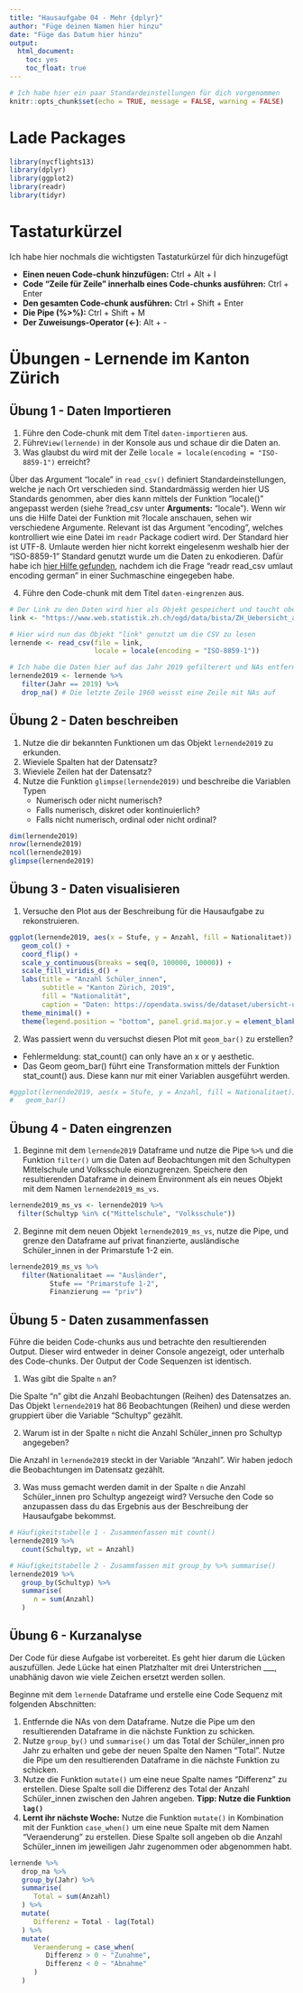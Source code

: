 ```yaml
---
title: "Hausaufgabe 04 - Mehr {dplyr}"
author: "Füge deinen Namen hier hinzu"
date: "Füge das Datum hier hinzu"
output: 
  html_document: 
    toc: yes
    toc_float: true
---
```


```r
# Ich habe hier ein paar Standardeinstellungen für dich vorgenommen
knitr::opts_chunk$set(echo = TRUE, message = FALSE, warning = FALSE)
```

# Lade Packages

```r

library(nycflights13)  
library(dplyr)
library(ggplot2)
library(readr)
library(tidyr)

```

# Tastaturkürzel

Ich habe hier nochmals die wichtigsten Tastaturkürzel für dich hinzugefügt

- **Einen neuen Code-chunk hinzufügen:** Ctrl + Alt + I
- **Code "Zeile für Zeile" innerhalb eines Code-chunks ausführen:** Ctrl + Enter
- **Den gesamten Code-chunk ausführen:** Ctrl + Shift + Enter
- **Die Pipe (%>%):** Ctrl + Shift + M
- **Der Zuweisungs-Operator (<-)**: Alt + -

# Übungen - Lernende im Kanton Zürich

## Übung 1 - Daten Importieren

1. Führe den Code-chunk mit dem Titel `daten-importieren` aus. 
2. Führe`View(lernende)` in der Konsole aus und schaue dir die Daten an.
3. Was glaubst du wird mit der Zeile `locale = locale(encoding = "ISO-8859-1")` erreicht?

Über das Argument "locale" in `read_csv()` definiert Standardeinstellungen, welche je nach Ort verschieden sind. Standardmässig werden hier US Standards genommen, aber dies kann mittels der Funktion "locale()" angepasst werden (siehe ?read_csv unter **Arguments:** "locale"). Wenn wir uns die Hilfe Datei der Funktion mit ?locale anschauen, sehen wir verschiedene Argumente. Relevant ist das Argument "encoding", welches kontrolliert wie eine Datei im `readr` Package codiert wird. Der Standard hier ist UTF-8. Umlaute werden hier nicht korrekt eingelesenm weshalb hier der "ISO-8859-1" Standard genutzt wurde um die Daten zu enkodieren. Dafür habe ich [hier Hilfe gefunden](https://github.com/tidyverse/readr/issues/528), nachdem ich die Frage "readr read_csv umlaut encoding german" in einer Suchmaschine eingegeben habe. 

4. Führe den Code-chunk mit dem Titel `daten-eingrenzen` aus.

```r
# Der Link zu den Daten wird hier als Objekt gespeichert und taucht oben rechts in "Environment" auf
link <- "https://www.web.statistik.zh.ch/ogd/data/bista/ZH_Uebersicht_alle_Lernende.csv"

# Hier wird nun das Objekt "link" genutzt um die CSV zu lesen
lernende <- read_csv(file = link, 
                     locale = locale(encoding = "ISO-8859-1"))

```

```r

# Ich habe die Daten hier auf das Jahr 2019 gefilterert und NAs entfernt
lernende2019 <- lernende %>% 
   filter(Jahr == 2019) %>% 
   drop_na() # Die letzte Zeile 1960 weisst eine Zeile mit NAs auf

```

## Übung 2 - Daten beschreiben

1. Nutze die dir bekannten Funktionen um das Objekt `lernende2019` zu erkunden.
2. Wieviele Spalten hat der Datensatz?
3. Wieviele Zeilen hat der Datensatz? 
4. Nutze die Funktion `glimpse(lernende2019)` und beschreibe die Variablen Typen
      - Numerisch oder nicht numerisch?
      - Falls numerisch, diskret oder kontinuierlich?    
      - Falls nicht numerisch, ordinal oder nicht ordinal? 

```r

dim(lernende2019)
nrow(lernende2019)
ncol(lernende2019)
glimpse(lernende2019)
```

## Übung 3 - Daten visualisieren

1. Versuche den Plot aus der Beschreibung für die Hausaufgabe zu rekonstruieren. 

```r

ggplot(lernende2019, aes(x = Stufe, y = Anzahl, fill = Nationalitaet)) +
   geom_col() +
   coord_flip() +
   scale_y_continuous(breaks = seq(0, 100000, 10000)) +
   scale_fill_viridis_d() +
   labs(title = "Anzahl Schüler_innen",
        subtitle = "Kanton Zürich, 2019",
        fill = "Nationalität",
        caption = "Daten: https://opendata.swiss/de/dataset/ubersicht-uber-alle-lernenden-im-kanton-zurich") +
   theme_minimal() +
   theme(legend.position = "bottom", panel.grid.major.y = element_blank())

```

2. Was passiert wenn du versuchst diesen Plot mit `geom_bar()` zu erstellen?

- Fehlermeldung: stat_count() can only have an x or y aesthetic.
- Das Geom geom_bar() führt eine Transformation mittels der Funktion stat_count() aus. Diese kann nur mit einer Variablen ausgeführt werden. 

```r

#ggplot(lernende2019, aes(x = Stufe, y = Anzahl, fill = Nationalitaet)) +
#   geom_bar() 

```

## Übung 4 - Daten eingrenzen

1. Beginne mit dem `lernende2019` Dataframe und nutze die Pipe `%>%` und die Funktion `filter()` um die Daten auf Beobachtungen mit den Schultypen Mittelschule und Volksschule eionzugrenzen. Speichere den resultierenden Dataframe in deinem Environment als ein neues Objekt mit dem Namen `lernende2019_ms_vs`. 

```r

lernende2019_ms_vs <- lernende2019 %>%
  filter(Schultyp %in% c("Mittelschule", "Volksschule"))

```

2. Beginne mit dem neuen Objekt `lernende2019_ms_vs`, nutze die Pipe, und grenze den Dataframe auf privat finanzierte, ausländische Schüler_innen in der Primarstufe 1-2 ein.

```r

lernende2019_ms_vs %>% 
   filter(Nationalitaet == "Ausländer",
          Stufe == "Primarstufe 1-2",
          Finanzierung == "priv")

```

## Übung 5 - Daten zusammenfassen

Führe die beiden Code-chunks aus und betrachte den resultierenden Output. Dieser wird entweder in deiner Console angezeigt, oder unterhalb des Code-chunks. Der Output der Code Sequenzen ist identisch.

1. Was gibt die Spalte `n` an? 

Die Spalte "n" gibt die Anzahl Beobachtungen (Reihen) des Datensatzes an. Das Objekt `lernende2019` hat 86 Beobachtungen (Reihen) und diese werden gruppiert über die Variable "Schultyp" gezählt.

2. Warum ist in der Spalte `n` nicht die Anzahl Schüler_innen pro Schultyp angegeben?

Die Anzahl in `lernende2019` steckt in der Variable "Anzahl". Wir haben jedoch die Beobachtungen im Datensatz gezählt.

3. Was muss gemacht werden damit in der Spalte `n` die Anzahl Schüler_innen pro Schultyp angezeigt wird? Versuche den Code so anzupassen dass du das Ergebnis aus der Beschreibung der Hausaufgabe bekommst. 

```r
# Häufigkeitstabelle 1 - Zusammenfassen mit count()
lernende2019 %>% 
   count(Schultyp, wt = Anzahl)
```

```r
# Häufigkeitstabelle 2 - Zusammfassen mit group_by %>% summarise()
lernende2019 %>% 
   group_by(Schultyp) %>% 
   summarise(
      n = sum(Anzahl)
   )
```

## Übung 6 - Kurzanalyse 

Der Code für diese Aufgabe ist vorbereitet. Es geht hier darum die Lücken auszufüllen. Jede Lücke hat einen Platzhalter mit drei Unterstrichen ___, unabhänig davon wie viele Zeichen ersetzt werden sollen. 

Beginne mit dem `lernende` Dataframe und erstelle eine Code Sequenz mit folgenden Abschnitten:

1. Entfernde die NAs von dem Dataframe. Nutze die Pipe um den resultierenden Dataframe in die nächste Funktion zu schicken.
2. Nutze `group_by()` und `summarise()` um das Total der Schüler_innen pro Jahr zu erhalten und gebe der neuen Spalte den Namen "Total". Nutze die Pipe um den resultierenden Dataframe in die nächste Funktion zu schicken.
3. Nutze die Funktion `mutate()` um eine neue Spalte names "Differenz" zu erstellen. Diese Spalte soll die Differenz des Total der Anzahl Schüler_innen zwischen den Jahren angeben. **Tipp: Nutze die Funktion `lag()`**
4. **Lernt ihr nächste Woche:** Nutze die Funktion `mutate()` in Kombination mit der Funktion `case_when()` um eine neue Spalte mit dem Namen "Veraenderung" zu erstellen. Diese Spalte soll angeben ob die Anzahl Schüler_innen im jeweiligen Jahr zugenommen oder abgenommen habt. 

```r

lernende %>%   
   drop_na %>% 
   group_by(Jahr) %>% 
   summarise(
      Total = sum(Anzahl)
   ) %>% 
   mutate(
      Differenz = Total - lag(Total)
   ) %>% 
   mutate(
      Veraenderung = case_when(
         Differenz > 0 ~ "Zunahme",
         Differenz < 0 ~ "Abnahme"
      )
   )

```



